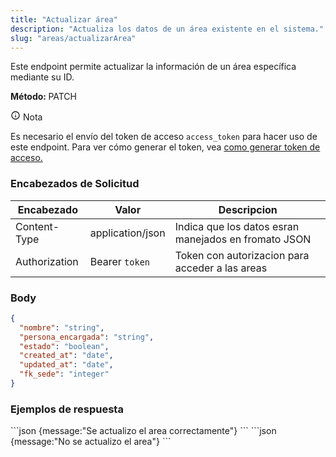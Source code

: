 ```yaml
---
title: "Actualizar área"
description: "Actualiza los datos de un área existente en el sistema."
slug: "areas/actualizarArea"
---
```



Este endpoint permite actualizar la información de un área específica mediante su ID.

<p> 
<strong>Método: </strong><span class="sl-badge note small astro-avdet4wd">PATCH</span>
</p>

<Tabs>
  <TabItem label="Endpoint">
    <ApiEndpoint url={`${API_BASE_URL}/areas/:idArea`} />
  </TabItem>
</Tabs>

<aside aria-label="Nota" class="starlight-aside starlight-aside--note"> <p class="starlight-aside__title" aria-hidden="true"> <svg aria-hidden="true" class="starlight-aside__icon astro-c6vsoqas" width="16" height="16" viewBox="0 0 24 24" fill="currentColor" style="--sl-icon-size: 1em;"><path d="M12 11a1 1 0 0 0-1 1v4a1 1 0 0 0 2 0v-4a1 1 0 0 0-1-1Zm.38-3.92a1 1 0 0 0-.76 0 1 1 0 0 0-.33.21 1.15 1.15 0 0 0-.21.33 1 1 0 0 0 .21 1.09c.097.088.209.16.33.21A1 1 0 0 0 13 8a1.05 1.05 0 0 0-.29-.71 1 1 0 0 0-.33-.21ZM12 2a10 10 0 1 0 0 20 10 10 0 0 0 0-20Zm0 18a8 8 0 1 1 0-16.001A8 8 0 0 1 12 20Z"></path></svg> Nota </p> 
Es necesario el envío del token de acceso <code>access_token</code> para hacer uso de este endpoint. Para ver cómo generar el token, vea <a href="/usuarios/login">como generar token de acceso.</a></aside>

<h3>Encabezados de Solicitud</h3>

| Encabezado | Valor | Descripcion
|----------|-------| -------
| Content-Type | application/json | Indica que los datos esran manejados en fromato JSON
| Authorization |  Bearer `token` | Token con autorizacion para acceder a las areas


### Body

```json
{
  "nombre": "string",
  "persona_encargada": "string",
  "estado": "boolean",
  "created_at": "date",
  "updated_at": "date",
  "fk_sede": "integer"
}
```

<h3>Ejemplos de respuesta</h3>

<Tabs>
  <TabItem label="Status 200">
  ```json
  {message:"Se actualizo el area correctamente"}
  ```
  </TabItem>

  <TabItem label="Status 400">
  ```json
  {message:"No se actualizo el area"}
  ```
  </TabItem>
</Tabs>
